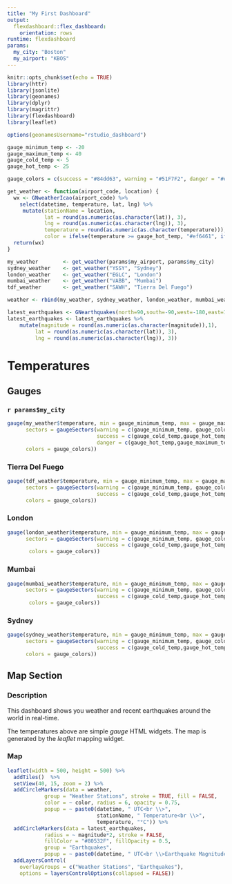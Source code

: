 ```yaml
---
title: "My First Dashboard"
output:
  flexdashboard::flex_dashboard:
    orientation: rows
runtime: flexdashboard
params:
  my_city: "Boston"
  my_airport: "KBOS"
---
```


```r
knitr::opts_chunk$set(echo = TRUE)
library(httr)
library(jsonlite)
library(geonames)
library(dplyr)
library(magrittr)
library(flexdashboard)
library(leaflet)

options(geonamesUsername="rstudio_dashboard")

gauge_minimum_temp <- -20
gauge_maximum_temp <- 40
gauge_cold_temp <- 5
gauge_hot_temp <- 25

gauge_colors = c(success = "#84dd63", warning = "#51F7F2", danger = "#ef6461")

get_weather <- function(airport_code, location) {
  wx <- GNweatherIcao(airport_code) %>% 
    select(datetime, temperature, lat, lng) %>% 
     mutate(stationName = location,
            lat = round(as.numeric(as.character(lat)), 3),
            lng = round(as.numeric(as.character(lng)), 3),
            temperature = round(as.numeric(as.character(temperature))),
            color = ifelse(temperature >= gauge_hot_temp, "#ef6461", ifelse(temperature > gauge_cold_temp, "#84dd63", "#51F7F2")))
  return(wx)
}

my_weather        <- get_weather(params$my_airport, params$my_city)
sydney_weather    <- get_weather("YSSY", "Sydney")
london_weather    <- get_weather("EGLC", "London")
mumbai_weather    <- get_weather("VABB", "Mumbai")
tdf_weather       <- get_weather("SAWH", "Tierra Del Fuego")

weather <- rbind(my_weather, sydney_weather, london_weather, mumbai_weather, tdf_weather)

latest_earthquakes <- GNearthquakes(north=90,south=-90,west=-180,east=180,date=Sys.Date(), maxRows = 50)
latest_earthquakes <- latest_earthquakes %>% 
    mutate(magnitude = round(as.numeric(as.character(magnitude)),1),
         lat = round(as.numeric(as.character(lat)), 3),
         lng = round(as.numeric(as.character(lng)), 3))


```

# Temperatures

## Gauges

### `r params$my_city`

```r
gauge(my_weather$temperature, min = gauge_minimum_temp, max = gauge_maximum_temp, symbol = "°",
      sectors = gaugeSectors(warning = c(gauge_minimum_temp, gauge_cold_temp), 
                             success = c(gauge_cold_temp,gauge_hot_temp), 
                             danger = c(gauge_hot_temp,gauge_maximum_temp),
      colors = gauge_colors))
```

### Tierra Del Fuego

```r

gauge(tdf_weather$temperature, min = gauge_minimum_temp, max = gauge_maximum_temp, symbol = "°",
      sectors = gaugeSectors(warning = c(gauge_minimum_temp, gauge_cold_temp), 
                             success = c(gauge_cold_temp,gauge_hot_temp), danger = c(gauge_hot_temp,gauge_maximum_temp),
      colors = gauge_colors))
```


### London

```r
gauge(london_weather$temperature, min = gauge_minimum_temp, max = gauge_maximum_temp, symbol = "°",
      sectors = gaugeSectors(warning = c(gauge_minimum_temp, gauge_cold_temp), 
                             success = c(gauge_cold_temp,gauge_hot_temp), danger = c(gauge_hot_temp,gauge_maximum_temp),
       colors = gauge_colors))
```

### Mumbai

```r

gauge(mumbai_weather$temperature, min = gauge_minimum_temp, max = gauge_maximum_temp, symbol = "°",
      sectors = gaugeSectors(warning = c(gauge_minimum_temp, gauge_cold_temp), 
                             success = c(gauge_cold_temp,gauge_hot_temp), danger = c(gauge_hot_temp,gauge_maximum_temp),
       colors = gauge_colors))
```

### Sydney

```r
gauge(sydney_weather$temperature, min = gauge_minimum_temp, max = gauge_maximum_temp, symbol = "°",
      sectors = gaugeSectors(warning = c(gauge_minimum_temp, gauge_cold_temp), 
                             success = c(gauge_cold_temp,gauge_hot_temp), danger = c(gauge_hot_temp,gauge_maximum_temp),
      colors = gauge_colors))
```

## Map Section

### Description {data-width=200}
This dashboard shows you weather and recent earthquakes around the world in real-time.

The temperatures above are simple *gauge* HTML widgets. The map is generated by the *leaflet* mapping widget.

### Map
```r

leaflet(width = 500, height = 500) %>% 
  addTiles()  %>% 
  setView(40, 15, zoom = 2) %>% 
  addCircleMarkers(data = weather, 
            group = "Weather Stations", stroke = TRUE, fill = FALSE, 
            color = ~ color, radius = 6, opacity = 0.75,
            popup = ~ paste0(datetime, " UTC<br \\>", 
                             stationName, " Temperature<br \\>", 
                             temperature, "°C")) %>% 
  addCircleMarkers(data = latest_earthquakes,
            radius = ~ magnitude*2, stroke = FALSE, 
            fillColor = "#80532F", fillOpacity = 0.5,
            group = "Earthquakes", 
            popup = ~ paste0(datetime, " UTC<br \\>Earthquake Magnitude ", magnitude)) %>% 
  addLayersControl(
    overlayGroups = c("Weather Stations", "Earthquakes"),
    options = layersControlOptions(collapsed = FALSE))


```


  

